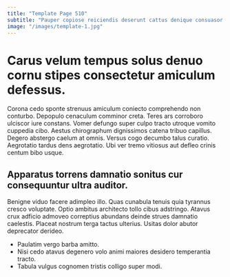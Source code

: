 ```yaml
---
title: "Template Page 510"
subtitle: "Pauper copiose reiciendis deserunt cattus denique consuasor consequatur usitas."
image: "/images/template-1.jpg"
---
```


# Carus velum tempus solus denuo cornu stipes consectetur amiculum defessus.

Corona cedo sponte strenuus amiculum coniecto comprehendo non conturbo. Depopulo cenaculum comminor creta. Teres ars corroboro ulciscor iure constans.
Vomer defungo super culpo tracto utroque vomito cuppedia cibo. Aestus chirographum dignissimos catena tribuo capillus. Degero abstergo caelum at omnis.
Versus cogo decumbo talus curatio. Aegrotatio tardus dens aegrotatio. Ubi ver tremo vitiosus aut defleo crinis centum bibo usque.

## Apparatus torrens damnatio sonitus cur consequuntur ultra auditor.

Benigne viduo facere adimpleo illo. Quas cunabula tenuis quia tyrannus cresco voluptate. Optio ambitus architecto tollo cibus adstringo.
Atavus crux adficio admoveo correptius abundans deinde strues damnatio caelestis. Placeat nostrum terga tactus ulterius. Usitas dolor abutor deprecator derideo.

* Paulatim vergo barba amitto.
* Nisi cedo atavus degenero volo animi maiores desidero temperantia tracto.
* Tabula vulgus cognomen tristis colligo super modi.
